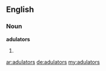 ==English==
===Noun===
'''adulators'''
#{{plural of|adulator}}

[[ar:adulators]]
[[de:adulators]]
[[my:adulators]]